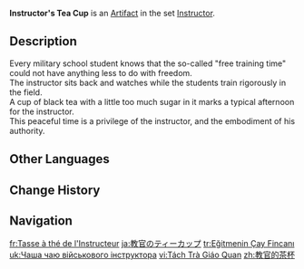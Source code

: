 {{Artifact Infobox
|image = Item Instructor's Tea Cup.png
|set   = Instructor
|piece = Goblet of Eonothem
}}
{{Description|It may seem like an ordinary tea cup to most. But to students, it is the symbol of the instructor's authority.}}
'''Instructor's Tea Cup''' is an [[Artifact]] in the set [[Instructor]].

==Description==
Every military school student knows that the so-called "free training time" could not have anything less to do with freedom.<br>The instructor sits back and watches while the students train rigorously in the field.<br>A cup of black tea with a little too much sugar in it marks a typical afternoon for the instructor.<br>This peaceful time is a privilege of the instructor, and the embodiment of his authority.

==Other Languages==
{{Other Languages
|en      = Instructor's Tea Cup
|zhs     = 教官的茶杯
|zhs_rm  = Jiàoguān de Chábēi
|zht     = 教官的茶杯
|zht_rm  = Jiàoguān de Chábēi
|zh_tl   = Instructor's Tea Cup
|ja      = 教官のティーカップ
|ja_rm   = Kyoukan no Tiikappu
|ja_tl   = Instructor's Tea Cup
|ko      = 교관의 찻잔
|ko_rm   = Gyogwan-ui Chatjan
|ko_tl   = Instructor's Tea Cup
|es      = Taza de Té del Instructor
|es_tl   = Tea Cup of the Instructor
|fr      = Tasse à thé de l'Instructeur
|fr_tl   = Tea Cup of the Instructor
|ru      = Чайная кружка инструктора
|ru_tl   = Instructor's Tea Cup
|th      = Instructor's Tea Cup
|vi      = Tách Trà Giáo Quan
|vi_tl   = Instructor's Tea Cup
|de      = Ausbilderteetasse
|de_tl   = Instructor's Tea Cup
|id      = Instructor's Tea Cup
|pt      = Copo de Chá de Instrutor
|pt_tl   = 
|tr      = Eğitmenin Çay Fincanı
|tr_tl   = Instructor's Tea Cup
|it      = Tazza da tè dell'istruttore
|it_tl   = 
}}

==Change History==
{{Change History|1.0}}

==Navigation==
{{Artifact Set Navbox|Instructor}}

[[fr:Tasse à thé de l'Instructeur]]
[[ja:教官のティーカップ]]
[[tr:Eğitmenin Çay Fincanı]]
[[uk:Чаша чаю військового інструктора]]
[[vi:Tách Trà Giáo Quan]]
[[zh:教官的茶杯]]